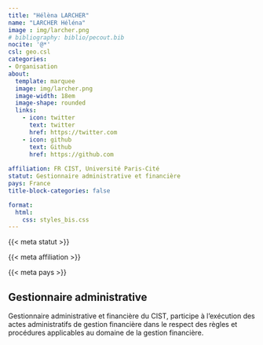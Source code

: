 ```yaml
---
title: "Hélèna LARCHER"
name: "LARCHER Héléna"
image : img/larcher.png
# bibliography: biblio/pecout.bib
nocite: '@*'
csl: geo.csl
categories: 
- Organisation
about:
  template: marquee
  image: img/larcher.png
  image-width: 18em
  image-shape: rounded
  links:
    - icon: twitter
      text: twitter
      href: https://twitter.com
    - icon: github
      text: Github
      href: https://github.com
      
affiliation: FR CIST, Université Paris-Cité 
statut: Gestionnaire administrative et financière
pays: France
title-block-categories: false

format:
  html: 
    css: styles_bis.css
---
```


::: {#profil}
::: {#statut}
{{< meta statut >}}
:::

::: {#affiliation}
{{< meta affiliation >}}
:::

::: {#pays}
<i class="bi bi-globe2"></i> {{< meta pays >}}\
:::
:::

## <i class="bi bi-ui-checks-grid"></i> Gestionnaire administrative

Gestionnaire administrative et financière du CIST, participe à l’exécution des actes administratifs de gestion financière dans le respect des règles et procédures applicables au domaine de la gestion financière.
